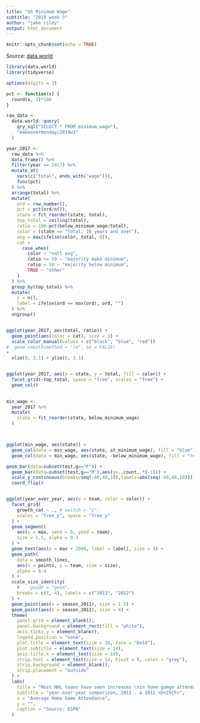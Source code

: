 ```yaml
---
title: "US Minimum Wage"
subtitle: "2019 week 3"
author: "jake riley"
output: html_document
---
```


```r
knitr::opts_chunk$set(echo = TRUE)
```

Source: [data.world](https://data.world/makeovermonday/2019w3)

```r
library(data.world)
library(tidyverse)

options(digits = 3)

pct <- function(x) {
  round(x, 3)*100
}

raw_data <-
  data.world::query(
    qry_sql("SELECT * FROM minimum_wage"),
    "makeovermonday/2019w3"
  )

year_2017 <-
  raw_data %>%
  data.frame() %>%
  filter(year == 2017) %>%
  mutate_at(
    vars(c("total", ends_with("wage"))), 
    funs(pct)
  ) %>% 
  arrange(total) %>% 
  mutate(
    ord = row_number(),
    pct = pct(ord/n()),
    state = fct_reorder(state, total),
    top_total = ceiling(total),
    ratio = 100-pct(below_minimum_wage/total),
    color = (state == "Total, 16 years and over"),
    avg = max(ifelse(color, total, 0)),
    cat = 
      case_when(
        color ~ "natl avg",
        ratio >= 50 ~ "majority make minimum",
        ratio < 50 ~ "majority below minimum",
        TRUE ~ "other"
    )
  ) %>% 
  group_by(top_total) %>% 
  mutate(
    n = n(),
    label = ifelse(ord == max(ord), ord, "")
  ) %>% 
  ungroup()


ggplot(year_2017, aes(total, ratio)) +
  geom_point(aes(color = cat), size = 3) +
  scale_color_manual(values = c("black", "blue", "red"))
#  geom_smooth(method = "lm", se = FALSE)
+
  xlim(0, 3.1) + ylim(0, 3.1)


ggplot(year_2017, aes(x = state, y = total, fill = color)) +
  facet_grid(~top_total, space = "free", scales = "free") +
  geom_col()

  
min_wage <-
  year_2017 %>% 
  mutate(
    state = fct_reorder(state, below_minimum_wage)
  )



ggplot(min_wage, aes(state)) +
  geom_col(data = min_wage, aes(state, at_minimum_wage), fill = "blue") +
  geom_col(data = min_wage, aes(state, -below_minimum_wage), fill = "red")

geom_bar(data=subset(test,g=="F")) + 
  geom_bar(data=subset(test,g=="M"),aes(y=..count..*(-1))) + 
  scale_y_continuous(breaks=seq(-40,40,10),labels=abs(seq(-40,40,10))) + 
  coord_flip()


ggplot(year_over_year, aes(y = team, color = color)) +
  facet_grid(
    growth_cat ~ ., # switch = "y",
    scales = "free_y", space = "free_y"
  ) +
  geom_segment(
    aes(x = max, xend = 0, yend = team),
    size = 1.5, alpha = 0.3
  ) +
  geom_text(aes(x = max + 2000, label = label), size = 4) +
  geom_path(
    data = smooth_lines,
    aes(x = points, y = team, size = size),
    alpha = 0.4
  ) +
  scale_size_identity(
    #    guide = "geom",
    breaks = c(1, 4), labels = c("2011", "2012")
  ) +
  geom_point(aes(x = season_2011), size = 1.5) +
  geom_point(aes(x = season_2012), size = 4) +
  theme(
    panel.grid = element_blank(),
    panel.background = element_rect(fill = "white"),
    axis.ticks.y = element_blank(),
    legend.position = "none",
    plot.title = element_text(size = 18, face = "bold"),
    plot.subtitle = element_text(size = 14),
    axis.title.x = element_text(size = 10),
    strip.text = element_text(size = 14, hjust = 0, color = "grey"),
    strip.background = element_blank(),
    strip.placement = "outside"
  ) +
  labs(
    title = "Most NHL teams have seen increases \nin home gamge attendance",
    subtitle = "year-over-year comparison, 2011 . & 2012 <U+25CF>",
    x = "Average Home Game Attendance",
    y = "",
    caption = "Source: ESPN"
  )

```